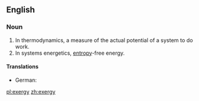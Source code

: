 ==English==

===Noun===
{{wikipedia}}
{{en-noun|exergies|-}}

# In thermodynamics, a measure of the actual potential of a system to do work.
# In systems energetics, [[entropy]]-free energy.

====Translations====
{{trans-top|measure of the actual potential of a system to do work}}
* German: {{t-|de|Exergie|f}}
{{trans-mid}}
{{trans-bottom}}

{{trans-top|entropy-free energy}}
{{trans-mid}}
{{trans-bottom}}

[[pl:exergy]]
[[zh:exergy]]